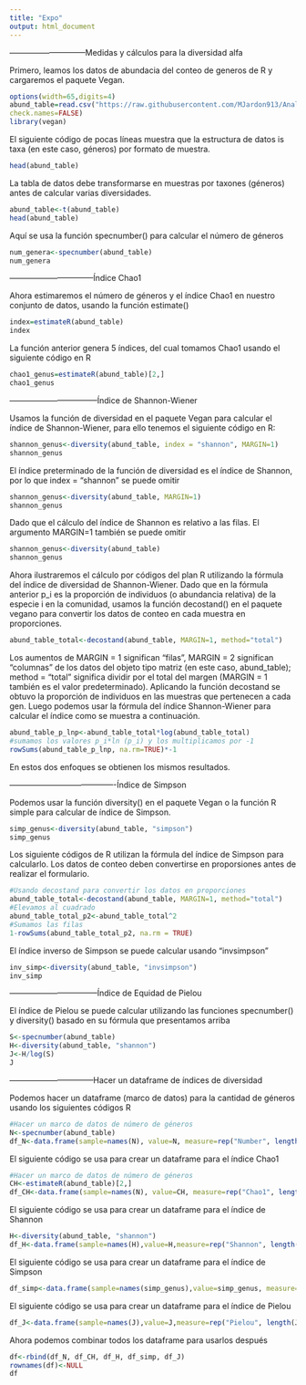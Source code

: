 ```yaml
---
title: "Expo"
output: html_document
---
```


-----------------------------Medidas y cálculos para la diversidad alfa

Primero, leamos los datos de abundacia del conteo de generos de R y cargaremos el paquete Vegan.
```r
options(width=65,digits=4)
abund_table=read.csv("https://raw.githubusercontent.com/MJardon913/Analisis_de_microbioma_en_R/main/Data/ALSG93A3.5mButyrateGenus.csv",row.names=1,
check.names=FALSE)
library(vegan)

```


El siguiente código de pocas líneas muestra que la estructura de datos is taxa (en este caso, géneros) por formato de muestra.
```r
head(abund_table)
```


La tabla de datos debe transformarse en muestras por taxones (géneros) antes de calcular varias diversidades.
```r
abund_table<-t(abund_table)
head(abund_table)
```


Aquí se usa la función specnumber() para calcular el número de géneros
```r
num_genera<-specnumber(abund_table)
num_genera
```


--------------------------------Índice Chao1

Ahora estimaremos el número de géneros y el índice Chao1 en nuestro conjunto de datos, usando la función estimate()
```r
index=estimateR(abund_table)
index
```


La función anterior genera 5 índices, del cual tomamos Chao1 usando el siguiente código en R
```r
chao1_genus=estimateR(abund_table)[2,]
chao1_genus
```



---------------------------------Índice de Shannon-Wiener

Usamos la función de diversidad en el paquete Vegan para calcular el índice de Shannon-Wiener, para ello tenemos el siguiente código en R:
```r
shannon_genus<-diversity(abund_table, index = "shannon", MARGIN=1)
shannon_genus
```


El índice preterminado de la función de diversidad es el índice de Shannon, por lo que index = "shannon" se puede omitir
```r
shannon_genus<-diversity(abund_table, MARGIN=1)
shannon_genus
```


Dado que el cálculo del índice de Shannon es relativo a las filas. El argumento MARGIN=1 también se puede omitir
```r
shannon_genus<-diversity(abund_table)
shannon_genus
```


Ahora ilustraremos el cálculo por códigos del plan R utilizando la fórmula del índice de diversidad de Shannon-Wiener. Dado que en la fórmula anterior p_i es la proporción de individuos (o abundancia relativa) de la especie i en la comunidad, usamos la función decostand() en el paquete vegano para convertir los datos de conteo en cada muestra en proporciones.
```r
abund_table_total<-decostand(abund_table, MARGIN=1, method="total")
```


Los aumentos de MARGIN = 1 significan "filas", MARGIN = 2 significan "columnas" de los datos del objeto tipo matriz (en este caso, abund_table); method = “total” significa dividir por el total del margen (MARGIN = 1 también es el valor predeterminado). Aplicando la función decostand se obtuvo la proporción de individuos en las muestras que pertenecen a cada gen. Luego podemos usar la fórmula del índice Shannon-Wiener para calcular el índice como se muestra a continuación.
```r
abund_table_p_lnp<-abund_table_total*log(abund_table_total)
#sumamos los valores p_i*ln (p_i) y los multiplicamos por -1
rowSums(abund_table_p_lnp, na.rm=TRUE)*-1
```
En estos dos enfoques se obtienen los mismos resultados.


----------------------------------------Índice de Simpson

Podemos usar la función diversity() en el paquete Vegan o la función R simple para calcular de índice de Simpson.
```r
simp_genus<-diversity(abund_table, "simpson")
simp_genus
```


Los siguiente códigos de R utilizan la fórmula del índice de Simpson para calcularlo. Los datos de conteo deben convertirse en proporsiones antes de realizar el formulario.
```r
#Usando decostand para convertir los datos en proporciones
abund_table_total<-decostand(abund_table, MARGIN=1, method="total")
#Elevamos al cuadrado
abund_table_total_p2<-abund_table_total^2
#Sumamos las filas
1-rowSums(abund_table_total_p2, na.rm = TRUE)
```


El índice inverso de Simpson se puede calcular usando "invsimpson"
```r
inv_simp<-diversity(abund_table, "invsimpson")
inv_simp
```


---------------------------------Índice de Equidad de Pielou

El índice de Pielou se puede calcular utilizando las funciones specnumber() y diversity() basado en su fórmula que presentamos arriba
```r
S<-specnumber(abund_table)
H<-diversity(abund_table, "shannon")
J<-H/log(S)
J
```


--------------------------------Hacer un dataframe de índices de diversidad

Podemos hacer un dataframe (marco de datos) para la cantidad de géneros usando los siguientes códigos R
```r
#Hacer un marco de datos de número de géneros
N<-specnumber(abund_table)
df_N<-data.frame(sample=names(N), value=N, measure=rep("Number", length(N))) 
```


El siguiente código se usa para crear un dataframe para el índice Chao1
```r
#Hacer un marco de datos de número de géneros
CH<-estimateR(abund_table)[2,]
df_CH<-data.frame(sample=names(N), value=CH, measure=rep("Chao1", length(CH))) 
```


El siguiente código se usa para crear un dataframe para el índice de Shannon
```r
H<-diversity(abund_table, "shannon")
df_H<-data.frame(sample=names(H),value=H,measure=rep("Shannon", length(H)))
```


El siguiente código se usa para crear un dataframe para el índice de Simpson
```r
df_simp<-data.frame(sample=names(simp_genus),value=simp_genus, measure=rep("Simpson",length(simp_genus)))
```


El siguiente código se usa para crear un dataframe para el índice de Pielou
```r
df_J<-data.frame(sample=names(J),value=J,measure=rep("Pielou", length(J)))
```


Ahora podemos combinar todos los dataframe para usarlos después
```r
df<-rbind(df_N, df_CH, df_H, df_simp, df_J)
rownames(df)<-NULL
df
```







